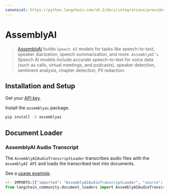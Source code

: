 ```yaml
---
canonical: https://python.langchain.com/v0.2/docs/integrations/providers/assemblyai/
---
```


# AssemblyAI

>[AssemblyAI](https://www.assemblyai.com/) builds `Speech AI` models for tasks like 
speech-to-text, speaker diarization, speech summarization, and more.
> `AssemblyAI’s` Speech AI models include accurate speech-to-text for voice data 
> (such as calls, virtual meetings, and podcasts), speaker detection, sentiment analysis, 
> chapter detection, PII redaction.
 


## Installation and Setup

Get your [API key](https://www.assemblyai.com/dashboard/signup).

Install the `assemblyai` package.

```bash
pip install -U assemblyai
```

## Document Loader

###  AssemblyAI Audio Transcript

The `AssemblyAIAudioTranscriptLoader` transcribes audio files with the `AssemblyAI API` 
and loads the transcribed text into documents.

See a [usage example](/docs/integrations/document_loaders/assemblyai).

```python
<!--IMPORTS:[{"imported": "AssemblyAIAudioTranscriptLoader", "source": "langchain_community.document_loaders", "docs": "https://api.python.langchain.com/en/latest/document_loaders/langchain_community.document_loaders.assemblyai.AssemblyAIAudioTranscriptLoader.html", "title": "AssemblyAI"}]-->
from langchain_community.document_loaders import AssemblyAIAudioTranscriptLoader
```